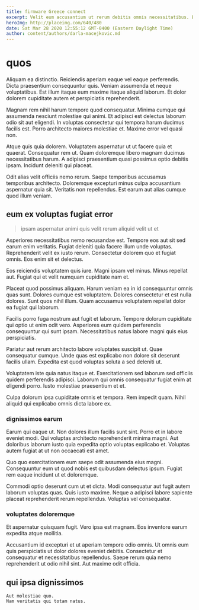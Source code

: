```yaml
---
title: firmware Greece connect
excerpt: Velit eum accusantium ut rerum debitis omnis necessitatibus. Earum iusto voluptates earum fuga enim perferendis sunt necessitatibus. Illo perspiciatis dolorem.
heroImg: http://placeimg.com/640/480
date: Sat Mar 28 2020 12:55:12 GMT-0400 (Eastern Daylight Time)
author: content/authors/darla-macejkovic.md
---
```

# quos

Aliquam ea distinctio. Reiciendis aperiam eaque vel eaque perferendis. Dicta praesentium consequuntur quis. Veniam assumenda et neque voluptatibus. Est illum itaque eum maxime itaque aliquid laborum. Et dolor dolorem cupiditate autem et perspiciatis reprehenderit.
  
Magnam rem nihil harum tempore quod consequatur. Minima cumque qui assumenda nesciunt molestiae qui animi. Et adipisci est delectus laborum odio sit aut eligendi. In voluptas consectetur qui tempora harum ducimus facilis est. Porro architecto maiores molestiae et. Maxime error vel quasi non.
  
Atque quis quia dolorem. Voluptatem aspernatur ut ut facere quia et quaerat. Consequatur rem ut. Quam doloremque libero magnam ducimus necessitatibus harum. A adipisci praesentium quasi possimus optio debitis ipsam. Incidunt deleniti qui placeat.
  
Odit alias velit officiis nemo rerum. Saepe temporibus accusamus temporibus architecto. Doloremque excepturi minus culpa accusantium aspernatur quia sit. Veritatis non repellendus. Est earum aut alias cumque quod illum veniam.

## eum ex voluptas fugiat error

> ipsam aspernatur animi quis velit rerum aliquid velit ut et

Asperiores necessitatibus nemo recusandae est. Tempore eos aut sit sed earum enim veritatis. Fugiat deleniti quia facere illum unde voluptas. Reprehenderit velit ex iusto rerum. Consectetur dolorem quo et fugiat omnis. Eos enim sit et delectus.
  
Eos reiciendis voluptatem quis iure. Magni ipsam vel minus. Minus repellat aut. Fugiat qui et velit numquam cupiditate nam et.
  
Placeat quod possimus aliquam. Harum veniam ea in id consequuntur omnis quas sunt. Dolores cumque est voluptatem. Dolores consectetur et est nulla dolores. Sunt quos nihil illum. Quam accusamus voluptatem repellat dolor ea fugiat qui laborum.
  
Facilis porro fuga nostrum aut fugit et laborum. Tempore dolorum cupiditate qui optio ut enim odit vero. Asperiores eum quidem perferendis consequuntur qui sunt ipsam. Necessitatibus natus labore magni quis eius perspiciatis.
  
Pariatur aut rerum architecto labore voluptates suscipit ut. Quae consequatur cumque. Unde quas est explicabo non dolore sit deserunt facilis ullam. Expedita est quod voluptas soluta a sed deleniti ut.
  
Voluptatem iste quia natus itaque et. Exercitationem sed laborum sed officiis quidem perferendis adipisci. Laborum qui omnis consequatur fugiat enim at eligendi porro. Iusto molestiae praesentium et et.
  
Culpa dolorum ipsa cupiditate omnis et tempora. Rem impedit quam. Nihil aliquid qui explicabo omnis dicta labore ex.

### dignissimos earum

Earum qui eaque ut. Non dolores illum facilis sunt sint. Porro et in labore eveniet modi. Qui voluptas architecto reprehenderit minima magni. Aut doloribus laborum iusto quia expedita optio voluptas explicabo et. Voluptas autem fugiat at ut non occaecati est amet.
  
Quo quo exercitationem eum saepe odit assumenda eius magni. Consequuntur eum ut quod nobis est quibusdam delectus ipsum. Fugiat rem eaque incidunt ut et doloremque.
  
Commodi optio deserunt cum ut et dicta. Modi consequatur aut fugit autem laborum voluptas quas. Quis iusto maxime. Neque a adipisci labore sapiente placeat reprehenderit rerum repellendus. Voluptas vel consequatur.

### voluptates doloremque

Et aspernatur quisquam fugit. Vero ipsa est magnam. Eos inventore earum expedita atque mollitia.
  
Accusantium id excepturi et ut aperiam tempore odio omnis. Ut omnis eum quis perspiciatis ut dolor dolores eveniet debitis. Consectetur et consequatur et necessitatibus repellendus. Saepe rerum quia nemo reprehenderit ut odio nihil sint. Aut maxime odit officia.

## qui ipsa dignissimos

```text
Aut molestiae quo.
Nam veritatis qui totam natus.
```

